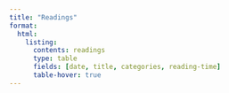 ```yaml
---
title: "Readings"
format: 
  html:
    listing: 
      contents: readings
      type: table
      fields: [date, title, categories, reading-time]
      table-hover: true
---
```

